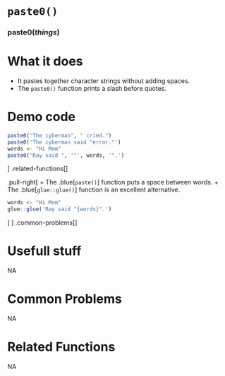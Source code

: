 # [`paste0()`]{.blue}
 
 
### [paste0]{.blue}(*things*){.center} 
 
# What it does 


+ It pastes together character strings without adding spaces. 
+ The [`paste0()`]{.blue} function prints a slash before quotes.
  
 
# Demo code 


```r
paste0("The cyberman", " cried.")
paste0('The cyberman said "error."')
words <- "Hi Mom"
paste0("Ray said ", '"', words, '".')
```
]
.related-functions[]
  
.pull-right[
+ The .blue[`paste()`] function puts a space between words.
+ The .blue[`glue::glue()`] function is an excellent alternative.
```r
words <- "Hi Mom"
glue::glue('Ray said "{words}".')
```
]
]
.common-problems[]
  
 
# Usefull stuff 
NA  
 
# Common Problems 
NA  
 
# Related Functions 
NA  

